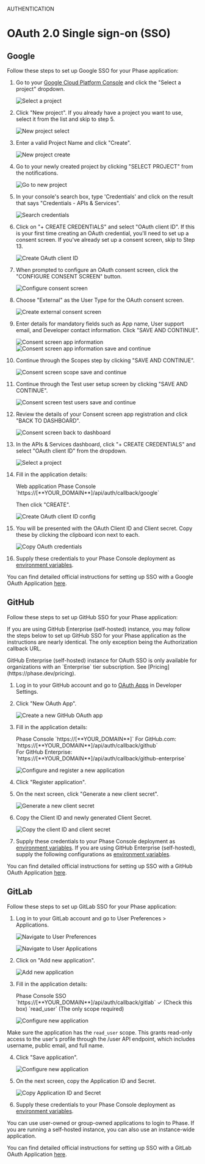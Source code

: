 
<Tag variant="small">AUTHENTICATION</Tag>

# OAuth 2.0 Single sign-on (SSO)

## Google

Follow these steps to set up Google SSO for your Phase application:

1. Go to your [Google Cloud Platform Console](https://console.cloud.google.com/) and click the "Select a project" dropdown.

   ![Select a project](/assets/images/auth/sso/google/1-select-a-project.png)

2. Click "New project". If you already have a project you want to use, select it from the list and skip to step 5.

   ![New project select](/assets/images/auth/sso/google/2-new-project-select.png)

3. Enter a valid Project Name and click "Create".

   ![New project create](/assets/images/auth/sso/google/3-new-project-create.png)

4. Go to your newly created project by clicking "SELECT PROJECT" from the notifications.

   ![Go to new project](/assets/images/auth/sso/google/4-go-to-new-project.png)

5. In your console's search box, type 'Credentials' and click on the result that says "Credentials - APIs & Services".

   ![Search credentials](/assets/images/auth/sso/google/5-search-credentials.png)

6. Click on "+ CREATE CREDENTIALS" and select "OAuth client ID". If this is your first time creating an OAuth credential, you'll need to set up a consent screen. If you've already set up a consent screen, skip to Step 13.

   ![Create OAuth client ID](/assets/images/auth/sso/google/6-create-oauth-client-id.png)

7. When prompted to configure an OAuth consent screen, click the "CONFIGURE CONSENT SCREEN" button.

   ![Configure consent screen](/assets/images/auth/sso/google/7-first-time-consent-screen-config.png)

8. Choose "External" as the User Type for the OAuth consent screen.

   ![Create external consent screen](/assets/images/auth/sso/google/8-create-external-consent-screen.png)

9. Enter details for mandatory fields such as App name, User support email, and Developer contact information. Click "SAVE AND CONTINUE".

   ![Consent screen app information](/assets/images/auth/sso/google/9-consent-screen-app-information.png)
   ![Consent screen app information save and continue](/assets/images/auth/sso/google/10-consent-screen-app-information-save-continue.png)

10. Continue through the Scopes step by clicking "SAVE AND CONTINUE".

    ![Consent screen scope save and continue](/assets/images/auth/sso/google/11-consent-screen-scope-save-continue.png)

11. Continue through the Test user setup screen by clicking "SAVE AND CONTINUE".

    ![Consent screen test users save and continue](/assets/images/auth/sso/google/12-consent-screen-test-users-save-continue.png)

12. Review the details of your Consent screen app registration and click "BACK TO DASHBOARD".

    ![Consent screen back to dashboard](/assets/images/auth/sso/google/13-consent-screen-back-to-dashboard.png)

13. In the APIs & Services dashboard, click "+ CREATE CREDENTIALS" and select "OAuth client ID" from the dropdown.

    ![Select a project](/assets/images/auth/sso/google/13-5-create-oauth-app.png)

14. Fill in the application details:

    <Properties>
      <Property name="Application type" type="string">
        Web application
      </Property>
      <Property name="Name" type="string">
        Phase Console
      </Property>
      <Property name="Authorised redirect URI" type="string">
        `https://[**YOUR_DOMAIN**]/api/auth/callback/google`
      </Property>
    </Properties>

    Then click "CREATE".

    ![Create OAuth client ID config](/assets/images/auth/sso/google/14-create-oauth-client-id-config.png)

15. You will be presented with the OAuth Client ID and Client secret. Copy these by clicking the clipboard icon next to each.

    ![Copy OAuth credentials](/assets/images/auth/sso/google/15-copy-oauth-creds.png)

16. Supply these credentials to your Phase Console deployment as [environment variables](/self-hosting/configuration/envars#google-sso).

You can find detailed official instructions for setting up SSO with a Google OAuth Application [here](https://support.google.com/cloud/answer/6158849?hl=en).

## GitHub

Follow these steps to set up GitHub SSO for your Phase application:

If you are using GitHub Enterprise (self-hosted) instance, you may follow the steps below to set up GitHub SSO for your Phase application as the instructions are nearly identical. The only exception being the Authorization callback URL.

<Note>
   GitHub Enterprise (self-hosted) instance for OAuth SSO is only available for organizations with an `Enterprise` tier subscription. See [Pricing](https://phase.dev/pricing).
</Note>

1. Log in to your GitHub account and go to [OAuth Apps](https://github.com/settings/developers) in Developer Settings.

2. Click "New OAuth App".

   ![Create a new GitHub OAuth app](/assets/images/auth/sso/github/1-create-new-oauth-app.png)

3. Fill in the application details:

   <Properties>
     <Property name="Application name" type="string">
       Phase Console
     </Property>
     <Property name="Homepage URL" type="string">
       `https://[**YOUR_DOMAIN**]`
     </Property>
     <Property name="Authorization callback URL" type="string">
       For GitHub.com: `https://[**YOUR_DOMAIN**]/api/auth/callback/github`<br/>
       For GitHub Enterprise: `https://[**YOUR_DOMAIN**]/api/auth/callback/github-enterprise`
     </Property>
   </Properties>

   ![Configure and register a new application](/assets/images/auth/sso/github/2-configure-register-application.png)

4. Click "Register application".

5. On the next screen, click "Generate a new client secret".

   ![Generate a new client secret](/assets/images/auth/sso/github/3-generate-client-secret.png)

6. Copy the Client ID and newly generated Client Secret.

   ![Copy the client ID and client secret](/assets/images/auth/sso/github/4-copy-client-id-secret.png)

7. Supply these credentials to your Phase Console deployment as [environment variables](/self-hosting/configuration/envars#git-hub-o-auth-2-0). If you are using GitHub Enterprise (self-hosted), supply the following configurations as [environment variables](/self-hosting/configuration/envars#git-hub-enterprise-o-auth-2-0).

You can find detailed official instructions for setting up SSO with a GitHub OAuth Application [here](https://docs.github.com/en/apps/oauth-apps/building-oauth-apps/creating-an-oauth-app). 

## GitLab

Follow these steps to set up GitLab SSO for your Phase application:

1. Log in to your GitLab account and go to User Preferences > Applications.

   ![Navigate to User Preferences](/assets/images/auth/sso/gitlab/1-personal-preferences.png)

   ![Navigate to User Applications](/assets/images/auth/sso/gitlab/2-applications.png)

2. Click on "Add new application".  

   ![Add new application](/assets/images/auth/sso/gitlab/3-add-new-application.png)

3. Fill in the application details:

   <Properties>
     <Property name="Name" type="string">
       Phase Console SSO
     </Property>
     <Property name="Redirect URI" type="string">
       `https://[**YOUR_DOMAIN**]/api/auth/callback/gitlab`
     </Property>
     <Property name="Confidential" type="boolean">
       ✓ (Check this box)
     </Property>
     <Property name="Scopes" type="string">
       `read_user` (The only scope required)
     </Property>
   </Properties>

   ![Configure new application](/assets/images/auth/sso/gitlab/4-application-config-permission.png)

Make sure the application has the `read_user` scope. This grants read-only access to the user's profile through the /user API endpoint, which includes username, public email, and full name.

4. Click "Save application".

    ![Configure new application](/assets/images/auth/sso/gitlab/5-save-application.png)

5. On the next screen, copy the Application ID and Secret.

   ![Copy Application ID and Secret](/assets/images/auth/sso/gitlab/6-copy-application-id-application-secret.png)

6. Supply these credentials to your Phase Console deployment as [environment variables](/self-hosting/configuration/envars#git-lab-sso).

<Note>
  You can use user-owned or group-owned applications to login to Phase. If you are running a self-hosted instance, you can also use an instance-wide application.
</Note>

You can find detailed official instructions for setting up SSO with a GitLab OAuth Application [here](https://docs.gitlab.com/ee/integration/oauth_provider.html). 